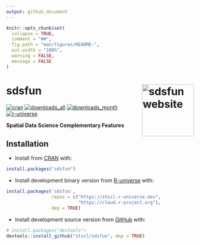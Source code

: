 ```yaml
---
output: github_document
---
```


<!-- README.md is generated from README.Rmd. Please edit that file -->

```r
knitr::opts_chunk$set(
  collapse = TRUE,
  comment = "##",
  fig.path = "man/figures/README-",
  out.width = "100%",
  warning = FALSE,
  message = FALSE
)
```

# sdsfun <a href="https://stscl.github.io/sdsfun/"><img src="man/figures/logo.png" align="right" height="139" alt="sdsfun website" /></a>

<!-- badges: start -->
[![cran](https://www.r-pkg.org/badges/version/sdsfun)](https://CRAN.R-project.org/package=sdsfun) 
[![downloads_all](https://badgen.net/cran/dt/sdsfun?color=orange)](https://CRAN.R-project.org/package=sdsfun)
[![downloads_month](https://cranlogs.r-pkg.org/badges/sdsfun)](https://CRAN.R-project.org/package=sdsfun)
[![r-universe](https://stscl.r-universe.dev/badges/sdsfun?color=cyan)](https://stscl.r-universe.dev/sdsfun)
<!-- badges: end -->

**Spatial Data Science Complementary Features**

## Installation

- Install from [CRAN](https://CRAN.R-project.org/package=sdsfun) with:

``` r
install.packages("sdsfun")
```

- Install development binary version from [R-universe](https://stscl.r-universe.dev/sdsfun) with:

``` r
install.packages('sdsfun',
                 repos = c("https://stscl.r-universe.dev",
                           "https://cloud.r-project.org"),
                 dep = TRUE)
```

- Install development source version from [GitHub](https://github.com/stscl/sdsfun) with:

``` r
# install.packages("devtools")
devtools::install_github("stscl/sdsfun", dep = TRUE)
```
